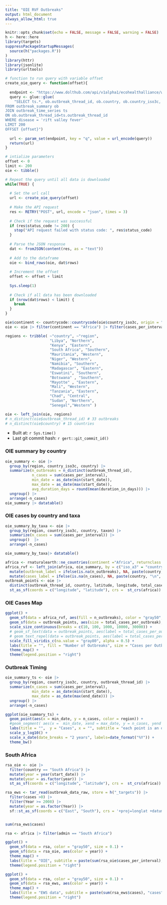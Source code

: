 ```yaml
---
title: "OIE RVF Outbreaks"
output: html_document
always_allow_html: true
---
```


```r
knitr::opts_chunk$set(echo = FALSE, message = FALSE, warning = FALSE)
h <- here::here
library(targets)
suppressPackageStartupMessages(
  source(h("packages.R"))
)
library(httr)
library(jsonlite)
library(urltools)

```


```r
# function to run query with variable offset
create_oie_query <- function(offset){
  
  endpoint <- "https://www.dolthub.com/api/v1alpha1/ecohealthalliance/wahisdb/main"
  query <- glue::glue(
    "SELECT ts.*, ob.outbreak_thread_id, ob.country, ob.country_iso3c, ob.disease, ob.duration_in_days, ob.total_cases_per_outbreak 
FROM outbreak_summary ob 
JOIN outbreak_time_series ts 
ON ob.outbreak_thread_id=ts.outbreak_thread_id 
WHERE disease = 'rift valley fever'
LIMIT 200
OFFSET {offset}")
  
  url <- param_set(endpoint, key = "q", value = url_encode(query)) 
  return(url)
}

# intialize parameters
offset <- 0 
limit <- 200
oie <- tibble()

# Repeat the query until all data is downloaded
while(TRUE) {
  
  # Set the url call
  url <- create_oie_query(offset)
  
  # Make the API request
  res <- RETRY("POST", url, encode = "json", times = 3)
  
  # Check if the request was successful
  if (res$status_code != 200) {
    stop("API request failed with status code: ", res$status_code)
  }
  
  # Parse the JSON response
  dat <- fromJSON(content(res, as = "text"))
  
  # Add to the dataframe
  oie <- bind_rows(oie, dat$rows)
  
  # Increment the offset
  offset <- offset + limit
  
  Sys.sleep(1)
  
  # Check if all data has been downloaded
  if (nrow(dat$rows) < limit) {
    break
  }
}
```

```r

oie$continent <- countrycode::countrycode(oie$country_iso3c, origin = "iso3c", destination = "continent")
oie <- oie |> filter(continent == "Africa") |> filter(cases_per_interval > 0)

regions <- tribble( ~"country", ~"region",
                    "Libya", "Northern",
                    "Kenya", "Eastern",
                    "South Africa", "Southern", 
                    "Mauritania", "Western",
                    "Niger", "Western",
                    "Namibia", "Southern",
                    "Madagascar", "Eastern",
                    "Eswatini", "Southern",
                    "Botswana" , "Southern",
                    "Mayotte" , "Eastern",
                    "Mali", "Western",
                    "Tanzania", "Eastern",
                    "Chad", "Central",
                    "Sudan", "Northern",
                    "Senegal","Western" )

oie <- left_join(oie, regions)
# n_distinct(oie$outbreak_thread_id) # 33 outbreaks
# n_distinct(oie$country) # 15 countries
```

-   Built at: `r Sys.time()`
-   Last git commit hash: `r gert::git_commit_id()`

### OIE summary by country
```r
oie_summary <- oie |>
  group_by(region, country_iso3c, country) |> 
  summarize(n_outbreaks = n_distinct(outbreak_thread_id), 
            n_cases = sum(cases_per_interval),
            min_date = as_date(min(start_date)), 
            max_date = as_date(max(start_date)),
            avg_duration_days = round(mean(duration_in_days))) |> 
  ungroup() |> 
  arrange(-n_cases)
oie_summary |> datatable()
```


### OIE cases by country and taxa
```r
oie_summary_by_taxa <- oie |>
  group_by(region, country_iso3c, country, taxon) |> 
  summarize(n_cases = sum(cases_per_interval)) |> 
  ungroup()  |> 
  arrange(-n_cases)

oie_summary_by_taxa|> datatable()
```

```r
africa <- rnaturalearth::ne_countries(continent ="Africa", returnclass = "sf")
africa_rvf <- left_join(africa, oie_summary, by = c("iso_a3" = "country_iso3c")) |> 
  mutate(outbreak_label = ifelse(is.na(n_outbreaks), NA, paste(country, "\n", n_outbreaks))) |> 
  mutate(cases_label = ifelse(is.na(n_cases), NA, paste(country, "\n", n_cases)))
outbreak_points <- oie |> 
  distinct(outbreak_thread_id, country, latitude, longitude, total_cases_per_outbreak) |> 
  st_as_sf(coords = c("longitude", "latitude"), crs =  st_crs(africa))
```

### OIE Cases Map
```r
ggplot() +
  geom_sf(data = africa_rvf, aes(fill = n_outbreaks), color = "gray50", size = 0.1) +
  geom_sf(data = outbreak_points, aes(size = total_cases_per_outbreak), color = "darkorange3") +    geom_sf_text(data = africa_rvf, aes(label = cases_label), size = 2.5) +
  scale_size_continuous(breaks = c(10, 100, 1000, 10000, 30000)) +
  # geom_sf_text(data = outbreak_points, aes(label = total_cases_per_outbreak), size = 2.5) +
  # geom_text_repel(data = outbreak_points, aes(label = total_cases_per_outbreak, geometry = geometry),stat = "sf_coordinates",  min.segment.length = 0, size = 2.5) +
  scale_fill_viridis_c(na.value = "gray80", alpha = 0.5) +
  labs(title = "", fill = "Number of Outbreaks", size = "Cases per Outbreak") +
  theme_map() +
  theme(legend.position = "right")
```

### Outbreak Timing
```r
oie_summary_ts <- oie |>
  group_by(region, country_iso3c, country, outbreak_thread_id) |> 
  summarize(n_cases = sum(cases_per_interval),
            min_date = as_date(min(start_date)), 
            max_date = as_date(max(end_date))) |> 
  ungroup() |> 
  arrange(-n_cases)

ggplot(oie_summary_ts) +
  geom_point(aes(x = min_date, y = n_cases, color = region)) +
  #geom_segment( aes(x =  min_date, xend = max_date, y = n_cases, yend = n_cases, color = region)) +
  labs(title = "",  y = "Cases", x = "", subtitle = "each point is an outbreak") +
  scale_y_log10() +
  scale_x_date(date_breaks = "2 years", labels=date_format("%Y")) + 
  theme_bw()
```

### South Africa
```r
rsa_oie <- oie |> 
  filter(country == "South Africa") |> 
  mutate(year = year(start_date)) |> 
  mutate(year = as.factor(year)) |> 
  st_as_sf(coords = c("longitude", "latitude"), crs =  st_crs(africa))

rsa_ews <- tar_read(outbreak_data_raw, store = h("_targets")) |>
  filter(cases >0) |> 
  filter(Year >= 2008) |> 
  mutate(year = as.factor(Year)) |> 
  sf::st_as_sf(coords = c("East", "South"), crs = '+proj=longlat +datum=WGS84') 


sum(rsa_ews$cases)

rsa <- africa |> filter(admin == "South Africa")

ggplot() +
  geom_sf(data = rsa, color = "gray50", size = 0.1) +
  geom_sf(data = rsa_oie, aes(color = year)) +    
  theme_map() +
  labs(title = "OIE", subtitle = paste(sum(rsa_oie$cases_per_interval), "cases")) +
  theme(legend.position = "right")

ggplot() +
  geom_sf(data = rsa, color = "gray50", size = 0.1) +
  geom_sf(data = rsa_ews, aes(color = year)) +    
  theme_map() +
  labs(title = "EWS data", subtitle = paste(sum(rsa_ews$cases), "cases")) +
  theme(legend.position = "right")

```
